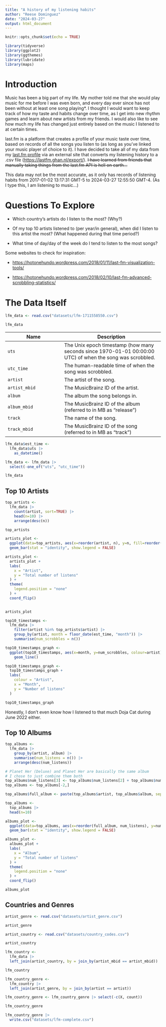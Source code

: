 ---
title: "A history of my listening habits"
author: "Reese Dominguez"
date: "2024-03-27"
output: html_document
---

```{r setup, include=FALSE}
knitr::opts_chunk$set(echo = TRUE)
```

```{r, libraries}
library(tidyverse)
library(ggplot2)
library(ggthemes)
library(lubridate)
library(maps)
```

# Introduction

Music has been a big part of my life. My mother told me that she would play music for me before I was even born, and every day ever since has not been without at least one song playing\*. I thought I would want to keep track of how my taste and habits change over time, as I get into new rhythm games and learn about new artists from my friends. I would also like to see how much my life has changed just entirely based on the music I listened to at certain times.

last.fm is a platform that creates a profile of your music taste over time, based on records of all the songs you listen to (as long as you've linked your music player of choice to it). I have decided to take all of my data from my [last.fm profile](https://www.last.fm/user/emperte) via an external site that converts my listening history to a .csv file (<https://lastfm.ghan.nl/export/>). ~~I have learned from friends that manually taking things from the last.fm API is hell on earth...~~

This data may not be the most accurate, as it only has records of listening habits from 2017-01-02 13:17:31 GMT-5 to 2024-03-27 12:55:50 GMT-4. (As I type this, I am listening to music...)

# Questions To Explore

-   Which country's artists do I listen to the most? (Why?)

-   Of my top 10 artists listened to (per year/in general), when did I listen to this artist the most? (What happened during that time period?)

-   What time of day/day of the week do I tend to listen to the most songs?

Some websites to check for inspiration:

-   <https://hotonehundo.wordpress.com/2018/01/11/last-fm-visualization-tools/>

-   <https://hotonehundo.wordpress.com/2018/02/10/last-fm-advanced-scrobbling-statistics/>

# The Data Itself

```{r}
lfm_data <- read.csv("datasets/lfm-1711558550.csv")
```

```{r}
lfm_data
```

| Name          | Description                                                                                               |
|--------------------------|----------------------------------------------|
| `uts`         | The Unix epoch timestamp (how many seconds since 1970-01-01 00:00:00 UTC) of when the song was scrobbled. |
| `utc_time`    | The human-readable time of when the song was scrobbled.                                                   |
| `artist`      | The artist of the song.                                                                                   |
| `artist_mbid` | The MusicBrainz ID of the artist.                                                                         |
| `album`       | The album the song belongs in.                                                                            |
| `album_mbid`  | The MusicBrainz ID of the album (referred to in MB as "release")                                          |
| `track`       | The name of the song.                                                                                     |
| `track_mbid`  | The MusicBrainz ID of the song (referred to in MB as "track")                                             |

```{r}
lfm_data$est_time <- 
  lfm_data$uts |>
    as_datetime()
```

```{r}
lfm_data <- lfm_data |>
  select(-one_of("uts", "utc_time"))
```

```{r}
lfm_data
```

## Top 10 Artists

```{r}
top_artists <- 
  lfm_data |>
    count(artist, sort=TRUE) |>
    head(n=10) |>
    arrange(desc(n))
```

```{r}
top_artists
```

```{r}
artists_plot <- 
  ggplot(data=top_artists, aes(x=reorder(artist, n), y=n, fill=reorder(artist, n))) +
  geom_bar(stat = "identity", show.legend = FALSE)

artists_plot <-
  artists_plot +
  labs(
    x = "Artist",
    y = "Total number of listens"
  ) +
  theme(
    legend.position = "none"
  ) +
  coord_flip()
  
```

```{r}
artists_plot
```

```{r}
top10_timestamps <- 
  lfm_data |>
    filter(artist %in% top_artists$artist) |>
    group_by(artist, month = floor_date(est_time, "month")) |>
    summarise(num_scrobbles = n())
```

```{r}
top10_timestamps_graph <- 
  ggplot(top10_timestamps, aes(x=month, y=num_scrobbles, colour=artist)) +
    geom_line()

top10_timestamps_graph <-
  top10_timestamps_graph +
  labs(
    colour = "Artist",
    x = "Month",
    y = "Number of listens"
  )

top10_timestamps_graph
```

Honestly, I don't even know how I listened to that much Doja Cat during June 2022 either.

## Top 10 Albums

```{r}
top_albums <- 
  lfm_data |>
    group_by(artist, album) |>
    summarise(num_listens = n()) |>
    arrange(desc(num_listens))
```

```{r}
# Planet Her (Deluxe) and Planet Her are basically the same album
# I chose to just combine them both
top_albums$num_listens[3] <- top_albums$num_listens[2] + top_albums$num_listens[3]
top_albums <- top_albums[-2,]
```

```{r}
top_albums$full_album <- paste(top_albums$artist, top_albums$album, sep = " - ")
```

```{r}
top_albums <-
  top_albums |>
  head(n=10)
```

```{r}
albums_plot <- 
  ggplot(data=top_albums, aes(x=reorder(full_album, num_listens), y=num_listens, fill=reorder(full_album, num_listens))) +
  geom_bar(stat = "identity", show.legend = FALSE)

albums_plot <-
  albums_plot +
  labs(
    x = "Album",
    y = "Total number of listens"
  ) +
  theme(
    legend.position = "none"
  ) +
  coord_flip()
```

```{r}
albums_plot
```
## Countries and Genres

```{r}
artist_genre <- read.csv("datasets/artist_genre.csv")
```

```{r}
artist_genre
```


```{r}
artist_country <- read.csv("datasets/country_codes.csv")
```
```{r}
artist_country
```


```{r}
lfm_country <- 
  lfm_data |>
  left_join(artist_country, by = join_by(artist_mbid == artist_mbid))
```

```{r}
lfm_country
```

```{r}
lfm_country_genre <-
  lfm_country |>
  left_join(artist_genre, by = join_by(artist == artist))
```

```{r}
lfm_country_genre <- lfm_country_genre |> select(-c(X, count))
```

```{r}
lfm_country_genre
```

```{r}
lfm_country_genre |>
  write.csv("datasets/lfm-complete.csv")
```

